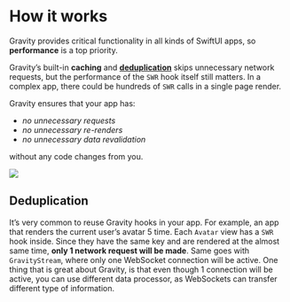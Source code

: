 # How it works

Gravity provides critical functionality in all kinds of SwiftUI apps, so **performance** is a top priority. 

Gravity’s built-in **caching** and **[deduplication](/how#deduplication)** skips unnecessary network requests, but 
the performance of the `SWR` hook itself still matters. In a complex app, there could be hundreds of `SWR` calls in a single page render.

Gravity ensures that your app has:
- _no unnecessary requests_
- _no unnecessary re-renders_
- _no unnecessary data revalidation_

without any code changes from you.

<img src="/schema.jpg" />

## Deduplication

It’s very common to reuse Gravity hooks in your app. For example, an app that renders the current user’s avatar 5 time. Each `Avatar` view has a `SWR` hook inside. Since they have the same key and are rendered at the almost same time, **only 1 network request will be made**. Same goes with `GravityStream`, where only one WebSocket connection will be active. One thing that is great about Gravity, is that even though 1 connection will be active, you can use different data processor, as WebSockets can transfer different type of information.
